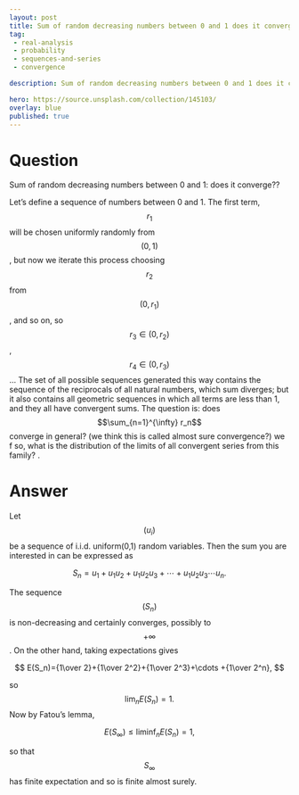 ---
layout: post
title: Sum of random decreasing numbers between 0 and 1 does it converge
tag:
 - real-analysis
 - probability
 - sequences-and-series
 - convergence

description: Sum of random decreasing numbers between 0 and 1 does it converge

hero: https://source.unsplash.com/collection/145103/
overlay: blue 
published: true
---

# Question 

Sum of random decreasing numbers between 0 and 1: does it converge??

<!--break-->


Let's define a sequence of numbers between 0 and 1. The first term, $$r_1$$ will be chosen uniformly randomly from $$(0, 1)$$, but now we iterate this process choosing $$r_2$$ from $$(0, r_1)$$, and so on, so $$r_3\in(0, r_2)$$, $$r_4\in(0, r_3)$$... The set of all possible sequences generated this way contains the sequence of the reciprocals of all natural numbers, which sum diverges; but it also contains all geometric sequences in which all terms are less than 1, and they all have convergent sums. The question is: does $$\sum_{n=1}^{\infty} r_n$$ converge in general? (we  think this is called almost sure convergence?) we f so, what is the distribution of the limits of all convergent series from this family?
.

# Answer 


Let $$(u_i)$$ be a sequence of i.i.d. uniform(0,1) random variables. Then the sum you are interested in can be expressed as 

 $$ 
S_n=u_1+u_1u_2+u_1u_2u_3+\cdots +u_1u_2u_3\cdots u_n.
 $$ 

The sequence $$(S_n)$$ is non-decreasing and certainly converges, possibly to $$+\infty$$.
On the other hand, taking expectations gives 

 $$ 
E(S_n)={1\over 2}+{1\over 2^2}+{1\over 2^3}+\cdots +{1\over 2^n},
 $$ 

so $$\lim_n E(S_n)=1.$$ Now by Fatou's lemma,

 $$ 
E(S_\infty)\leq \liminf_n E(S_n)=1,
 $$ 

so that $$S_\infty$$ has finite expectation and so is finite almost surely.


